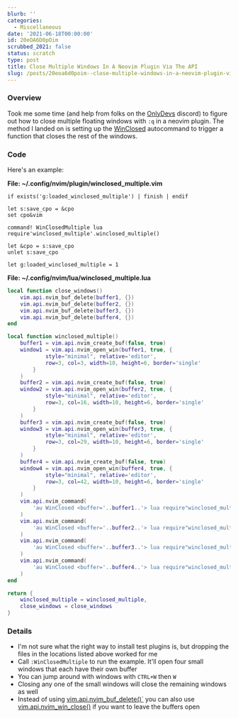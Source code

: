 ```yaml
---
blurb: ''
categories:
  - Miscellaneous
date: '2021-06-18T00:00:00'
id: 20eOA6D0pOim
scrubbed_2021: false
status: scratch
type: post
title: Close Multiple Windows In A Neovim Plugin Via The API
slug: /posts/20eoa6d0poim--close-multiple-windows-in-a-neovim-plugin-via-the-api
---
```


### Overview

Took me some time (and help from folks on the [OnlyDevs](https://www.twitch.tv/team/onlydevs) discord) to figure out how to close multiple floating windows with `:q` in a neovim plugin. The method I landed on is setting up the [WinClosed](https://neovim.io/doc/user/autocmd.html#WinClosed) autocommand to trigger a function that closes the rest of the windows. 


### Code 

Here's an example:

__File: ~/.config/nvim/plugin/winclosed_multiple.vim__

```vim
if exists('g:loaded_winclosed_multiple') | finish | endif

let s:save_cpo = &cpo
set cpo&vim

command! WinClosedMultiple lua require'winclosed_multiple'.winclosed_multiple()

let &cpo = s:save_cpo
unlet s:save_cpo

let g:loaded_winclosed_multiple = 1
```

__File: ~/.config/nvim/lua/winclosed_multiple.lua__

```lua
local function close_windows()
    vim.api.nvim_buf_delete(buffer1, {})
    vim.api.nvim_buf_delete(buffer2, {})
    vim.api.nvim_buf_delete(buffer3, {})
    vim.api.nvim_buf_delete(buffer4, {})
end

local function winclosed_multiple()
    buffer1 = vim.api.nvim_create_buf(false, true)
    window1 = vim.api.nvim_open_win(buffer1, true, {
            style="minimal", relative='editor',
            row=3, col=3, width=10, height=6, border='single'
        }
    )
    buffer2 = vim.api.nvim_create_buf(false, true)
    window2 = vim.api.nvim_open_win(buffer2, true, {
            style="minimal", relative='editor',
            row=3, col=16, width=10, height=6, border='single'
        }
    )
    buffer3 = vim.api.nvim_create_buf(false, true)
    window3 = vim.api.nvim_open_win(buffer3, true, {
            style="minimal", relative='editor',
            row=3, col=29, width=10, height=6, border='single'
        }
    )
    buffer4 = vim.api.nvim_create_buf(false, true)
    window4 = vim.api.nvim_open_win(buffer4, true, {
            style="minimal", relative='editor',
            row=3, col=42, width=10, height=6, border='single'
        }
    )
    vim.api.nvim_command(
        'au WinClosed <buffer='..buffer1..'> lua require"winclosed_multiple".close_windows()'
    )
    vim.api.nvim_command(
        'au WinClosed <buffer='..buffer2..'> lua require"winclosed_multiple".close_windows()'
    )
    vim.api.nvim_command(
        'au WinClosed <buffer='..buffer3..'> lua require"winclosed_multiple".close_windows()'
    )
    vim.api.nvim_command(
        'au WinClosed <buffer='..buffer4..'> lua require"winclosed_multiple".close_windows()'
    )
end

return {
    winclosed_multiple = winclosed_multiple,
    close_windows = close_windows
}
```

### Details

- I'm not sure what the right way to install test plugins is, but dropping the files in the locations listed above worked for me
- Call `:WinClosedMultiple` to run the example. It'll open four small windows that each have their own buffer
- You can jump around with windows with `CTRL+W` then `W`
- Closing any one of the small windows will close the remaining windows as well
- Instead of using [vim.api.nvim_buf_delete()`](https://neovim.io/doc/user/api.html#nvim_buf_delete()) you can also use [vim.api.nvim_win_close()](https://neovim.io/doc/user/api.html#nvim_win_close()) if you want to leave the buffers open
